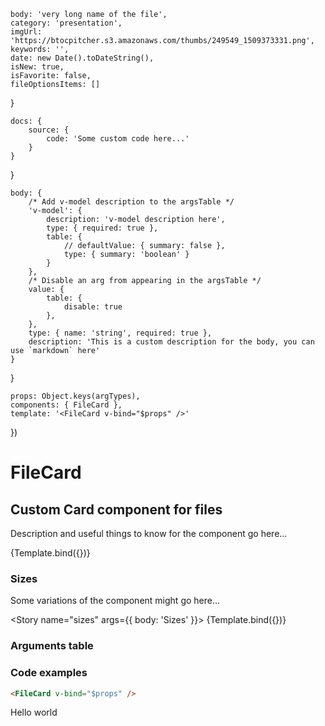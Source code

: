 

<!-- Story args -->
<!-- https://storybook.js.org/docs/react/writing-stories/args -->
    body: 'very long name of the file',
    category: 'presentation',
    imgUrl: 'https://btocpitcher.s3.amazonaws.com/thumbs/249549_1509373331.png',
    keywords: '',
    date: new Date().toDateString(),
    isNew: true,
    isFavorite: false,
    fileOptionsItems: []
}

<!-- Story parameters -->
<!-- https://storybook.js.org/docs/react/writing-stories/parameters -->
    docs: { 
        source: { 
            code: 'Some custom code here...'
        }    
    }
}

<!-- https://storybook.js.org/docs/react/api/argtypes -->
    body: {
        /* Add v-model description to the argsTable */
        'v-model': {
            description: 'v-model description here',
            type: { required: true },
            table: {
                // defaultValue: { summary: false },
                type: { summary: 'boolean' }
            }
        },
        /* Disable an arg from appearing in the argsTable */
        value: {
            table: { 
                disable: true
            },
        },        
        type: { name: 'string', required: true },
        description: 'This is a custom description for the body, you can use `markdown` here'
    }
}

<!-- Named exports of stories here -->
    props: Object.keys(argTypes),
    components: { FileCard },
    template: '<FileCard v-bind="$props" />'
})

<!-- Define story settings here -->
<Meta 
    title="Components/FileCard"
    component={FileCard}
    argTypes={argTypes}
    args={args}
/>

# FileCard

## Custom Card component for files

Description and useful things to know for the component go here...

<!-- Preview withToolbar adds the toolbar section which includes the Show code button -->
<Preview withToolbar>
    <Story 
        name="standard"
        args={{ body: 'Standard' }}
        parameters={parameters}
    >
        {Template.bind({})}
    </Story>
</Preview>


### Sizes

Some variations of the component might go here...

<Story name="sizes" args={{ body: 'Sizes' }}>
    {Template.bind({})}
</Story>

### Arguments table

<!-- https://storybook.js.org/docs/react/writing-docs/doc-blocks#customizing -->
<ArgsTable story="standard" />

### Code examples

<!-- Check if we can use include here -->
```html
<FileCard v-bind="$props" />
```

<!-- You can also write JSX -->
<div style={{color: "red"}}>
  Hello world
</div>